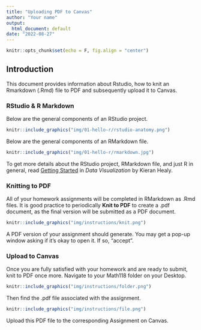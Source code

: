 ```yaml
---
title: "Uploading PDF to Canvas"
author: "Your name"
output:
  html_document: default
date: "2022-08-27"
---
```


```r
knitr::opts_chunk$set(echo = F, fig.align = "center")
```

## Introduction

This document provides information about Rstudio, how to knit an Rmarkdown (.Rmd) file to PDF and subsequently upload it to Canvas.

### RStudio & R Markdown

Below are the general components of an RStudio project. 

```r
knitr::include_graphics("img/01-hello-r/rstudio-anatomy.png")
```

Below are the general components of an RMarkdown file. 

```r
knitr::include_graphics("img/01-hello-r/rmarkdown.jpg")
```

To get more details about the RStudio project, RMarkdown file, and just R in general, read [Getting Started](https://socviz.co/gettingstarted.html#gettingstarted) in *Data Visualization* by Kieran Healy.

### Knitting to PDF

All of your homework assignments will be completed in RMarkdown as .Rmd files. It is good practice to periodically **Knit to PDF** to create a .pdf document, as the final version will be submitted as a PDF document.

```r
knitr::include_graphics("img/instructions/knit.png")
```

A PDF version of your assignment should generate. You may get a pop-up window asking if it's okay to open it. If so, "accept". 

### Upload to Canvas

Once you are fully satisfied with your homework and are ready to submit, knit to PDF once more. Navigate to your Math118 folder on your Desktop.

```r
knitr::include_graphics("img/instructions/folder.png")
```

Then find the .pdf file associated with the assignment.

```r
knitr::include_graphics("img/instructions/file.png")
```

Upload this PDF file to the corresponding Assignment on Canvas.


